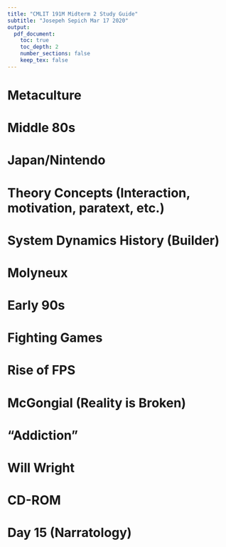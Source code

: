 ```yaml
---
title: "CMLIT 191M Midterm 2 Study Guide"
subtitle: "Josepeh Sepich Mar 17 2020"
output:
  pdf_document:
    toc: true
    toc_depth: 2
    number_sections: false
    keep_tex: false
---
```


# Metaculture

# Middle 80s

# Japan/Nintendo

# Theory Concepts (Interaction, motivation, paratext, etc.)

# System Dynamics History (Builder)

# Molyneux

# Early 90s

# Fighting Games

# Rise of FPS

# McGongial (Reality is Broken)

# "Addiction"

# Will Wright

# CD-ROM

# Day 15 (Narratology)
